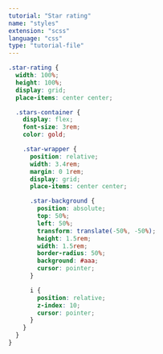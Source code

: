 ```yaml
---
tutorial: "Star rating"
name: "styles"
extension: "scss"
language: "css"
type: "tutorial-file"
---
```


```css
.star-rating {
  width: 100%;
  height: 100%;
  display: grid;
  place-items: center center;

  .stars-container {
    display: flex;
    font-size: 3rem;
    color: gold;

    .star-wrapper {
      position: relative;
      width: 3.4rem;
      margin: 0 1rem;
      display: grid;
      place-items: center center;

      .star-background {
        position: absolute;
        top: 50%;
        left: 50%;
        transform: translate(-50%, -50%);
        height: 1.5rem;
        width: 1.5rem;
        border-radius: 50%;
        background: #aaa;
        cursor: pointer;
      }

      i {
        position: relative;
        z-index: 10;
        cursor: pointer;        
      }
    }
  }
}
```
